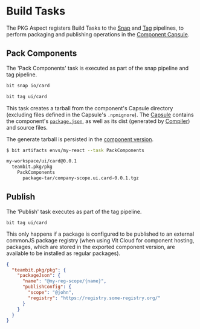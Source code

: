 # Build Tasks

The PKG Aspect registers Build Tasks to the [Snap](/components/snaps) and [Tag](/components/tags) pipelines, to perform packaging and publishing operations in the [Component Capsule](/components/component-capsules).

<!--
## Publish Dry Run

The 'Prepare Packages' task is executed as part of the basic build pipeline.

```
bit build ui/card
```

This task simulates package publishing, and reports the details of what would have been published (similar to [npm's dry-run](https://docs.npmjs.com/cli/v6/commands/npm-publish)). -->

## Pack Components

The 'Pack Components' task is executed as part of the snap pipeline and tag pipeline.

```bash
bit snap io/card
```

```bash
bit tag ui/card
```

This task creates a tarball from the component's Capsule directory (excluding files defined in the Capsule's `.npmignore`). The [Capsule](/components/component-capsules) contains the component's [`package.json`](package-json), as well as its dist (generated by [Compiler](/dev-services/compiler/compiler-overview)) and source files.

The generate tarball is persisted in the [component version](/components/component-objects).

```bash
$ bit artifacts envs/my-react --task PackComponents

my-workspace/ui/card@0.0.1
  teambit.pkg/pkg
    PackComponents
      package-tar/company-scope.ui.card-0.0.1.tgz
```

## Publish

The 'Publish' task executes as part of the tag pipeline.

```
bit tag ui/card
```

This only happens if a package is configured to be published to an external commonJS package registry (when using Vit Cloud for component hosting, packages, which are stored in the exported component version, are available to be installed as regular packages).

```json
{
  "teambit.pkg/pkg": {
    "packageJson": {
      "name": "@my-reg-scope/{name}",
      "publishConfig": {
        "scope": "@john",
        "registry": "https://registry.some-registry.org/"
      }
    }
  }
}
```
